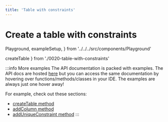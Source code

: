 ```yaml
---
title: 'Table with constraints'
---
```


# Create a table with constraints

  Playground,
  exampleSetup,
} from '../../../src/components/Playground'

  createTable
} from './0020-table-with-constraints'

<div style={{ marginBottom: '1em' }}>
  <Playground code={createTable} setupCode={exampleSetup} />
</div>

:::info More examples
The API documentation is packed with examples. The API docs are hosted [here](https://kysely-org.github.io/kysely-apidoc/)
but you can access the same documentation by hovering over functions/methods/classes in your IDE. The examples are always
just one hover away!

For example, check out these sections:
 - [createTable method](https://kysely-org.github.io/kysely-apidoc/classes/SchemaModule.html#createTable)
 - [addColumn method](https://kysely-org.github.io/kysely-apidoc/classes/CreateTableBuilder.html#addColumn)
 - [addUniqueConstraint method](https://kysely-org.github.io/kysely-apidoc/classes/CreateTableBuilder.html#addUniqueConstraint)
:::
